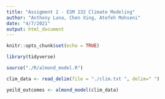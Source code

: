 ```yaml
---
title: "Assigment 2 - ESM 232 Climate Modeling"
author: "Anthony Luna, Chen Xing, Atefeh Mohseni"
date: "4/7/2021"
output: html_document
---
```


```r
knitr::opts_chunk$set(echo = TRUE)
```
```r
library(tidyverse)

source("./R/almond_model.R")
```


```r
clim_data <- read_delim(file = "./clim.txt ", delim=" ")
```


```r
yeild_outcomes <- almond_model(clim_data)
```

